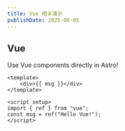 ```yaml
---
title: Vue 相关演示
publishDate: 2025-06-05
---
```


## Vue

Use Vue components directly in Astro!

```vue live
<template>
    <div>{{ msg }}</div>
</template>

<script setup>
import { ref } from "vue";
const msg = ref("Hello Vue!");
</script>

```
